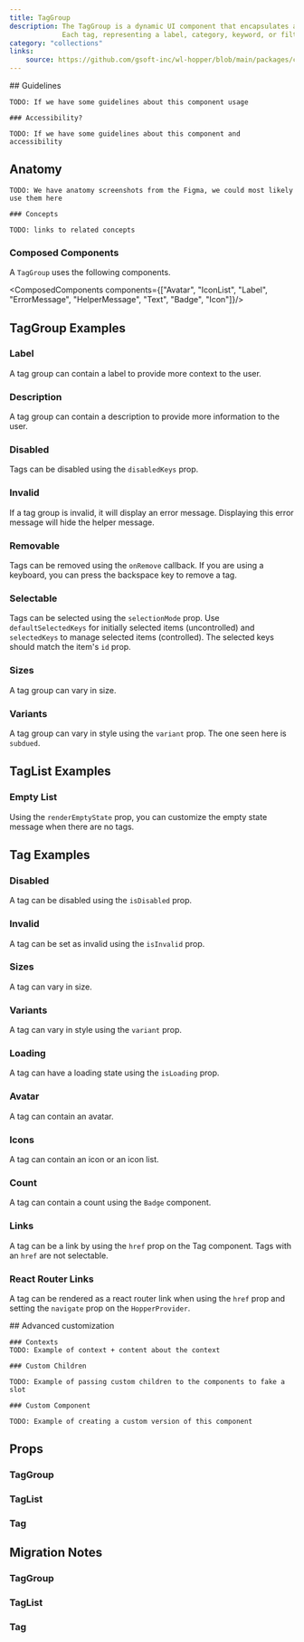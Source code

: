 ```yaml
---
title: TagGroup
description: The TagGroup is a dynamic UI component that encapsulates a collection of tags.
             Each tag, representing a label, category, keyword, or filter, is designed to be used within a TagList for groupings.
category: "collections"
links:
    source: https://github.com/gsoft-inc/wl-hopper/blob/main/packages/components/src/tag/src/TagGroup.tsx
---
```


<Example src="tag/docs/preview" />

<FeatureFlag flag="next">
    ## Guidelines

    TODO: If we have some guidelines about this component usage

    ### Accessibility?

    TODO: If we have some guidelines about this component and accessibility
</FeatureFlag>

## Anatomy

<FeatureFlag flag="rc">

    TODO: We have anatomy screenshots from the Figma, we could most likely use them here

    ### Concepts

    TODO: links to related concepts
</FeatureFlag>

### Composed Components

A `TagGroup` uses the following components.

<ComposedComponents components={["Avatar", "IconList", "Label", "ErrorMessage", "HelperMessage", "Text", "Badge", "Icon"]}/>

## TagGroup Examples

### Label

A tag group can contain a label to provide more context to the user.

<Example src="tag/docs/tagGroup/label" />

### Description

A tag group can contain a description to provide more information to the user.

<Example src="tag/docs/tagGroup/description" />

### Disabled

Tags can be disabled using the `disabledKeys` prop.

<Example src="tag/docs/tagGroup/disabled" />

### Invalid

If a tag group is invalid, it will display an error message. Displaying this error message will hide the helper message.

<Example src="tag/docs/tagGroup/invalid" />

### Removable

Tags can be removed using the `onRemove` callback.
If you are using a keyboard, you can press the backspace key to remove a tag.

<Example src="tag/docs/tagGroup/removable" />

### Selectable

Tags can be selected using the `selectionMode` prop.
Use `defaultSelectedKeys` for initially selected items (uncontrolled) and `selectedKeys` to manage selected items (controlled).
The selected keys should match the item's `id` prop.

<Example src="tag/docs/tagGroup/selectable" />

### Sizes

A tag group can vary in size.

<Example src="tag/docs/tagGroup/sizes" />

### Variants

A  tag group can vary in style using the `variant` prop. The one seen here is `subdued`.

<Example src="tag/docs/tagGroup/variants" />

## TagList Examples

### Empty List

Using the `renderEmptyState` prop, you can customize the empty state message when there are no tags.

<Example src="tag/docs/tagList/empty" />

## Tag Examples

### Disabled

A tag can be disabled using the `isDisabled` prop.

<Example src="tag/docs/tag/disabled" />

### Invalid

A tag can be set as invalid using the `isInvalid` prop.

<Example src="tag/docs/tag/invalid" />

### Sizes

A tag can vary in size.

<Example src="tag/docs/tag/sizes" />

### Variants

A tag can vary in style using the `variant` prop.

<Example src="tag/docs/tag/variants" />

### Loading

A tag can have a loading state using the `isLoading` prop.

<Example src="tag/docs/tag/loading" />

### Avatar

A tag can contain an avatar.

<Example src="tag/docs/tag/avatar" />

### Icons

A tag can contain an icon or an icon list.

<Example src="tag/docs/tag/icons" />

### Count

A tag can contain a count using the `Badge` component.

<Example src="tag/docs/tag/count" />

### Links

A tag can be a link by using the `href` prop on the Tag component. Tags with an `href` are not selectable.

<Example src="tag/docs/tag/links" />

### React Router Links

A tag can be rendered as a react router link when using the `href` prop and setting the `navigate` prop on the `HopperProvider`.

<Example src="tag/docs/tag/reactRouterLinks" />

<FeatureFlag flag="next">
    ## Advanced customization

    ### Contexts
    TODO: Example of context + content about the context

    ### Custom Children

    TODO: Example of passing custom children to the components to fake a slot

    ### Custom Component

    TODO: Example of creating a custom version of this component
</FeatureFlag>

## Props

### TagGroup

<PropTable component="TagGroup" />

### TagList

<PropTable component="TagList" />

### Tag

<PropTable component="Tag" />

## Migration Notes

### TagGroup

<MigrateGuide src="tag/docs/migration-notes-tag-group" />

### TagList

<MigrateGuide src="tag/docs/migration-notes-tag-list" />

### Tag

<MigrateGuide src="tag/docs/migration-notes-tag" />
